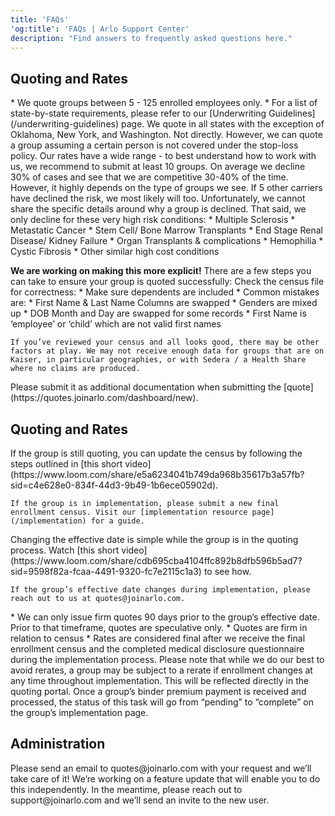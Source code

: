 ```yaml
---
title: 'FAQs'
'og:title': 'FAQs | Arlo Support Center'
description: "Find answers to frequently asked questions here."
---
```


## Quoting and Rates
<AccordionGroup>
  <Accordion title="What are the minimum state requirements? Is it eligible or enrolled?">
    * We quote groups between 5 - 125 enrolled employees only.
    * For a list of state-by-state requirements, please refer to our [Underwriting Guidelines](/underwriting-guidelines) page.
  </Accordion>
  <Accordion title="Which states do you quote in?">
    We quote in all states with the exception of Oklahoma, New York, and Washington. 
  </Accordion>
  <Accordion title="Can you laser a person?">
    Not directly. However, we can quote a group assuming a certain person is not covered under the stop-loss policy. 
  </Accordion>
  <Accordion title="Your rates are uncompetitive / you declined all my groups / your rates are too competitive?">
    Our rates have a wide range - to best understand how to work with us, we recommend to submit at least 10 groups. On average we decline 30% of cases and see that we are competitive 30-40% of the time. However, it highly depends on the type of groups we see. If 5 other carriers have declined the risk, we most likely will too. 
  </Accordion>
  <Accordion title="Why was my group DTQ’d? Can you share more details on what conditions triggered this?">
    Unfortunately, we cannot share the specific details around why a group is declined. That said, we only decline for these very high risk conditions:
    * Multiple Sclerosis
    * Metastatic Cancer
    * Stem Cell/ Bone Marrow Transplants
    * End Stage Renal Disease/ Kidney Failure
    * Organ Transplants & complications
    * Hemophilia
    * Cystic Fibrosis
    * Other similar high cost conditions

  <b>We are working on making this more explicit!</b>
  </Accordion>
  <Accordion title="My group was declined to quote due to lack of data. What does ‘Lack of Data’ mean?">
    There are a few steps you can take to ensure your group is quoted successfully:
    Check the census file for correctness:
    * Make sure dependents are included
    * Common mistakes are: 
      * First Name & Last Name Columns are swapped 
      * Genders are mixed up 
      * DOB Month and Day are swapped for some records
      * First Name is ‘employee’ or ‘child’ which are not valid first names
    
    If you’ve reviewed your census and all looks good, there may be other factors at play. We may not receive enough data for groups that are on Kaiser, in particular geographies, or with Sedera / a Health Share where no claims are produced.
  </Accordion>
  <Accordion title="I have claims experience - what should I do with it? ">
    Please submit it as additional documentation when submitting the [quote](https://quotes.joinarlo.com/dashboard/new).
  </Accordion>
</AccordionGroup>

## Quoting and Rates
<AccordionGroup>
<Accordion title="The group’s census changed. How do I update the census file?">
    If the group is still quoting, you can update the census by following the steps outlined in [this short video](https://www.loom.com/share/e5a6234041b749da968b35617b3a57fb?sid=c4e628e0-834f-44d3-9b49-1b6ece05902d).

    If the group is in implementation, please submit a new final enrollment census. Visit our [implementation resource page](/implementation) for a guide. 
  </Accordion>
  <Accordion title="How do I change a group’s effective date?">
    Changing the effective date is simple while the group is in the quoting process. Watch [this short video](https://www.loom.com/share/cdb695cba4104ffc892b8dfb596b5ad7?sid=9598f82a-fcaa-4491-9320-fc7e2115c1a3) to see how.

    If the group’s effective date changes during implementation, please reach out to us at quotes@joinarlo.com.
  </Accordion>
  <Accordion title="When are rates considered firm?">
    * We can only issue firm quotes 90 days prior to the group’s effective date. Prior to that timeframe, quotes are speculative only. 
    * Quotes are firm in relation to census 
    * Rates are considered final after we receive the final enrollment census and the completed medical disclosure questionnaire during the implementation process. Please note that while we do our best to avoid rerates, a group may be subject to a rerate if enrollment changes at any time throughout implementation.
  </Accordion>
  <Accordion title="How do I know when Arlo has received a group’s binder premium payment?">
    This will be reflected directly in the quoting portal. Once a group’s binder premium payment is received and processed, the status of this task will go from “pending” to “complete” on the group’s implementation page.
  </Accordion>
</AccordionGroup>

## Administration
<AccordionGroup>
  <Accordion title="How do I add or change plan designs, quotable programs, or fee stacks?">
    Please send an email to quotes@joinarlo.com with your request and we’ll take care of it! 
  </Accordion>
  <Accordion title="How do I give a new person access to the quoting portal?">
    We’re working on a feature update that will enable you to do this independently. In the meantime, please reach out to support@joinarlo.com and we’ll send an invite to the new user.
  </Accordion>
</AccordionGroup>